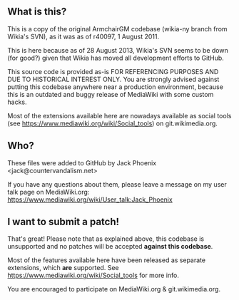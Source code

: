 == What is this? ==
This is a copy of the original ArmchairGM codebase (wikia-ny branch from Wikia's SVN), as it was as of r40097, 1 August 2011.

This is here because as of 28 August 2013, Wikia's SVN seems to be down (for good?) given that Wikia has moved all development efforts to GitHub.

This source code is provided as-is FOR REFERENCING PURPOSES AND DUE TO HISTORICAL INTEREST ONLY.
You are strongly advised against putting this codebase anywhere near a production environment, because this is an outdated and buggy release of MediaWiki with some custom hacks.

Most of the extensions available here are nowadays available as social tools (see https://www.mediawiki.org/wiki/Social_tools) on git.wikimedia.org.

== Who? ==
These files were added to GitHub by Jack Phoenix <jack@countervandalism.net>

If you have any questions about them, please leave a message on my user talk page on MediaWiki.org:
https://www.mediawiki.org/wiki/User_talk:Jack_Phoenix

== I want to submit a patch! ==
That's great! Please note that as explained above, this codebase is unsupported and no patches will be accepted '''against this codebase'''.

Most of the features available here have been released as separate extensions, which '''are''' supported.
See https://www.mediawiki.org/wiki/Social_tools for more info.

You are encouraged to participate on MediaWiki.org & git.wikimedia.org.
